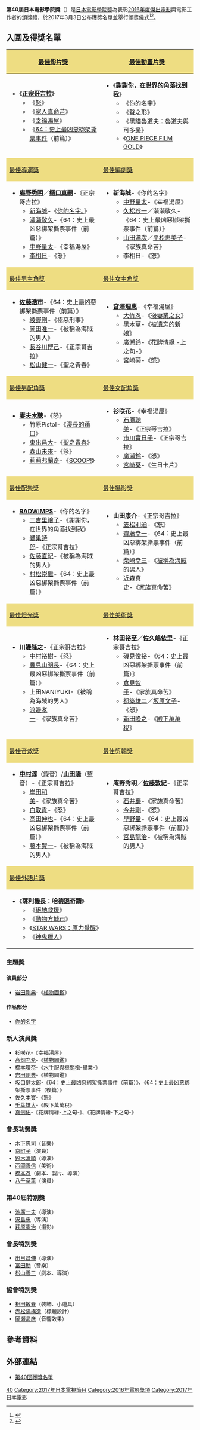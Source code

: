 {{Infobox award
| name           = 第40屆日本電影學院獎
| current_awards = 
| image          = 
| imagesize      = 
| caption        = 
| description    = 
| presenter      = 日本電影學院獎協會
| host           = 
| date           = {{Start date|2017|3|3}}
| country        = {{JPN}}
| location       = 
| reward = 
| year           = [[1978年|1978年]]
| year2          = [[2016年|2016年]]
| holder         = 
| website        = {{URL|www.japan-academy-prize.jp|日本電影學院獎}}
| network        = 
| runtime        = 
| previous       = [[第39屆日本電影學院獎|39屆]]
| main           = 日本電影學院獎
| next           = [[第41屆日本電影學院獎|41屆]]
}}
'''第40屆日本電影學院獎'''（{{lang-ja|第40回日本アカデミー賞}}）是[[日本電影學院獎|日本電影學院獎]]為表彰[[2016年电影列表|2016年度傑出電影]]與電影工作者的頒獎禮，於2017年3月3日公布獲獎名單並舉行頒獎儀式<ref name="40_academy">{{Cite web|url= http://japan-academy-prize.jp/prizes/40_special.html|title= 第40回日本アカデミー賞特別賞一覧|accessdate= 2016-12-30|archive-date= 2017-09-02|archive-url= https://web.archive.org/web/20170902013851/http://japan-academy-prize.jp/prizes/40_special.html|dead-url= no}}</ref><ref>{{cite news|url=http://natalie.mu/eiga/news/216979|title=第40回日本アカデミー賞優秀賞の最多受賞は「怒り」、「シン・ゴジラ」「64」が続く|newspaper=映画ナタリー|date=2017-01-16|accessdate=2017-01-17|archive-date=2017-01-16|archive-url=https://web.archive.org/web/20170116183706/http://natalie.mu/eiga/news/216979|dead-url=no}}</ref>。

== 入圍及得獎名單 ==
{| class=wikitable
|-
! style="background:#EEDD82; width:50%" | [[日本電影學院獎最佳影片獎|最佳影片獎]]
! style="background:#EEDD82; width:50%" | [[日本電影學院獎最佳動畫片獎|最佳動畫片獎]]
|-
| valign="top" |
* 《'''[[正宗哥吉拉|正宗哥吉拉]]'''》
** 《[[怒_(電影)|怒]]》
** 《[[家族之苦|家人真命苦]]》
** 《[[幸福湯屋|幸福湯屋]]》
** 《[[64：史上最凶惡綁架撕票事件|64：史上最凶惡綁架撕票事件]]（前篇）》
| valign="top" |
* 《'''[[謝謝你，在世界的角落找到我_(電影)|謝謝你，在世界的角落找到我]]'''》
** 《[[你的名字|你的名字]]》
** 《[[電影版_聲之形|聲之形]]》
** 《[[黑貓魯道夫：魯道夫與可多樂|黑貓魯道夫：魯道夫與可多樂]]》
** 《[[ONE_PIECE_FILM_GOLD|ONE PIECE FILM GOLD]]》
|-
! style="background:#EEDD82" | [[日本電影學院獎最佳導演獎|最佳導演獎]] 
! style="background:#EEDD82" | [[日本電影學院獎最佳編劇獎|最佳編劇獎]] 
|-
| valign="top" |
* '''[[庵野秀明|庵野秀明]]'''／'''[[樋口真嗣|樋口真嗣]]'''-《正宗哥吉拉》
** [[新海誠|新海誠]]-《[[你的名字。|你的名字。]]》
** [[瀨瀨敬久|瀨瀨敬久]]-《64：史上最凶惡綁架撕票事件（前篇）》
** [[中野量太|中野量太]]-《幸福湯屋》
** [[李相日|李相日]]-《怒》
| valign="top" |
* '''新海誠'''-《你的名字》
** [[中野量太|中野量太]]-《幸福湯屋》
** [[久松珍一|久松珍一]]／瀨瀨敬久-《64：史上最凶惡綁架撕票事件（前篇）》
** [[山田洋次|山田洋次]]／[[平松惠美子|平松惠美子]]-《家族真命苦》
** 李相日-《怒》
|-
! style="background:#EEDD82" | [[日本電影學院獎最佳男主角獎|最佳男主角獎]]
! style="background:#EEDD82" | [[日本電影學院獎最佳女主角獎|最佳女主角獎]]
|-
| valign="top" |
* '''[[佐藤浩市|佐藤浩市]]'''-《64：史上最凶惡綁架撕票事件（前篇）》
** [[綾野剛|綾野剛]]-《極惡刑事》
** [[岡田准一|岡田准一]]-《被稱為海賊的男人》
** [[長谷川博己|長谷川博己]]-《正宗哥吉拉》
** [[松山健一|松山健一]]-《聖之青春》
| valign="top" |
* '''[[宮澤理惠|宮澤理惠]]'''-《幸福湯屋》
** [[大竹忍|大竹忍]]-《[[後妻業之女|後妻業之女]]》
** [[黑木華|黑木華]]-《[[被遺忘的新娘|被遺忘的新娘]]》
** [[廣瀨鈴|廣瀨鈴]]-《[[花牌情緣_(電影)|花牌情緣 -上之句-]]》
** [[宮崎葵|宮崎葵]]-《怒》
|-
! style="background:#EEDD82" | [[日本電影學院獎最佳男配角獎|最佳男配角獎]]
! style="background:#EEDD82" | [[日本電影學院獎最佳女配角獎|最佳女配角獎]]
|-
| valign="top" |
* '''[[妻夫木聰|妻夫木聰]]'''-《怒》
** 竹原Pistol-《[[漫長的藉口|漫長的藉口]]》
** [[東出昌大|東出昌大]]-《[[聖之青春|聖之青春]]》
** [[森山未來|森山未來]]-《怒》
** [[莉莉弗蘭奇|莉莉弗蘭奇]]-《[[SCOOP!|SCOOP!]]》
| valign="top" |
* '''[[衫咲花|衫咲花]]'''-《幸福湯屋》
** [[石原聰美|石原聰美]]-《正宗哥吉拉》
** [[市川實日子|市川實日子]]-《正宗哥吉拉》
** [[廣瀨鈴|廣瀨鈴]]-《怒》
** [[宮崎葵|宮崎葵]]-《生日卡片》
|-
! style="background:#EEDD82" | [[日本電影學院獎最佳配樂獎|最佳配樂獎]]
! style="background:#EEDD82" | [[日本電影學院獎最佳攝影獎|最佳攝影獎]]
|-
| valign="top" |
* '''[[RADWIMPS|RADWIMPS]]'''-《你的名字》
** [[三吉里繪子|三吉里繪子]]-《謝謝你，在世界的角落找到我》
** [[鷺巢詩郎|鷺巢詩郎]]-《正宗哥吉拉》
** [[佐藤直紀|佐藤直紀]]-《被稱為海賊的男人》
** [[村松崇繼|村松崇繼]]-《64：史上最凶惡綁架撕票事件（前篇）》
| valign="top" |
* '''山田康介'''-《正宗哥吉拉》
** [[笠松則通|笠松則通]]-《怒》
** [[齋藤幸一|齋藤幸一]]-《64：史上最凶惡綁架撕票事件（前篇）》
** [[柴崎幸三|柴崎幸三]]-《[[被稱為海賊的男人|被稱為海賊的男人]]》
** [[近森真史|近森真史]]-《家族真命苦》
|-
! style="background:#EEDD82" | [[日本電影學院獎最佳燈光獎|最佳燈光獎]] 
! style="background:#EEDD82" | [[日本電影學院獎最佳美術獎|最佳美術獎]] 
|-
| valign="top" |
* '''川邊隆之'''-《正宗哥吉拉》
** [[中村裕樹|中村裕樹]]-《怒》
** [[豐見山明長|豐見山明長]]-《64：史上最凶惡綁架撕票事件（前篇）》
** 上田NANIYUKI-《被稱為海賊的男人》
** [[渡邊孝一|渡邊孝一]]-《家族真命苦》
| valign="top" |
* '''[[林田裕至|林田裕至]]'''／'''[[佐久嶋依里|佐久嶋依里]]'''-《正宗哥吉拉》
** [[磯見俊裕|磯見俊裕]]-《64：史上最凶惡綁架撕票事件（前篇）》
** [[倉見智子|倉見智子]]-《家族真命苦》
** [[都築雄二|都築雄二]]／[[坂原文子|坂原文子]]-《怒》
** [[新田隆之|新田隆之]]-《[[殿下萬萬稅|殿下萬萬稅]]》
|-
! style="background:#EEDD82" | [[日本電影學院獎最佳音效獎|最佳音效獎]] 
! style="background:#EEDD82" | [[日本電影學院獎最佳剪輯獎|最佳剪輯獎]] 
|-
| valign="top" |
* '''[[中村淳|中村淳]]'''（錄音）/'''[[山田陽|山田陽]]'''（整音）-《正宗哥吉拉》
** [[岸田和美|岸田和美]]-《家族真命苦》
** [[白取貢|白取貢]]-《怒》
** [[高田伸也|高田伸也]]-《64：史上最凶惡綁架撕票事件（前篇）》
** [[藤本賢一|藤本賢一]]-《被稱為海賊的男人》
| valign="top" |
* '''庵野秀明'''／'''[[佐藤敦紀|佐藤敦紀]]'''-《正宗哥吉拉》
** [[石井巖|石井巖]]-《家族真命苦》
** [[今井剛|今井剛]]-《怒》
** [[早野量|早野量]]-《64：史上最凶惡綁架撕票事件（前篇）》
** [[宮島龍治|宮島龍治]]-《被稱為海賊的男人》
|-
! colspan="2" style="background:#EEDD82" | [[日本電影學院獎最佳外語片獎|最佳外語片獎]]
|-
| colspan="2" |
* 《'''[[薩利機長：哈德遜奇蹟|薩利機長：哈德遜奇蹟]]'''》
** 《[[絕地救援|絕地救援]]》
** 《[[動物方城市|動物方城市]]》
** 《[[STAR_WARS：原力覺醒|STAR WARS：原力覺醒]]》
** 《[[神鬼獵人|神鬼獵人]]》
|}

===主題獎===

====演員部分====
* [[岩田剛典|岩田剛典]]-《[[植物圖鑑|植物圖鑑]]》

====作品部分====
* [[你的名字|你的名字]]

=== 新人演員獎 ===
* 衫咲花-《幸福湯屋》
* [[高畑充希|高畑充希]]-《[[植物圖鑑|植物圖鑑]]》
* [[橋本環奈|橋本環奈]]-《[[水手服與機關槍|水手服與機關槍]]-畢業-》
* [[岩田剛典|岩田剛典]]-《植物圖鑑》
* [[坂口健太郎|坂口健太郎]]-《64：史上最凶惡綁架撕票事件（前篇）》、《64：史上最凶惡綁架撕票事件（後篇）》
* [[佐久本寶|佐久本寶]]-《怒》
* [[千葉雄大|千葉雄大]]-《殿下萬萬稅》
* [[真劍佑|真劍佑]]-《花牌情緣-上之句-》、《花牌情緣-下之句-》

=== 會長功勞獎 ===
* [[木下忠司|木下忠司]]（音樂）
* [[京町子|京町子]]（演員）
* [[鈴木清順|鈴木清順]]（導演）
* [[西岡善信|西岡善信]]（美術）
* [[橋本忍|橋本忍]]（劇本、製片、導演）
* [[八千草薫|八千草薫]]（演員）

=== 第40屆特別獎 ===
* [[池廣一夫|池廣一夫]]（導演）
* [[沢島忠|沢島忠]]（導演）
* [[萩原憲治|萩原憲治]]（攝影）

=== 會長特別獎 ===
* [[出目昌伸|出目昌伸]]（導演）
* [[富田勳|富田勳]]（音樂）
* [[松山善三|松山善三]]（劇本、導演）

=== 協會特別獎 ===
* [[相田敏春|相田敏春]]（裝飾、小道具）
* [[赤松陽構造|赤松陽構造]]（標題設計）
* [[岡瀬晶彦|岡瀬晶彦]]（音響效果）

== 參考資料 ==
{{reflist}}

== 外部連結 ==
* [http://www.japan-academy-prize.jp/prizes/?t=40 第40回獲獎名單] {{Wayback|url=http://www.japan-academy-prize.jp/prizes/?t=40 |date=20210319134033 }}{{ja}}

{{日本電影學院獎}}

[[Category:日本電影學院獎|40]]
[[Category:2017年日本電視節目|Category:2017年日本電視節目]]
[[Category:2016年電影獎項|Category:2016年電影獎項]]
[[Category:2017年日本電影|Category:2017年日本電影]]